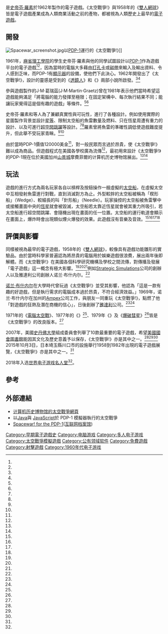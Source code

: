 {{Expand English|time=2016-07-30}}

{{noteTA
| G1=Games
| 1=zh-cn:太空大战; zh-tw:太空戰爭!;
}}
{{Infobox VG
| title = 太空戰爭!
| english = Spacewar!
| image= File:Spacewar!-PDP-1-20070512.jpg
| designer=[[史帝芬·羅素|史帝芬·羅素]]
| released=1962年
| genre={{link-en|太空战爭模拟游戏|Space flight simulation game}}
| modes=[[多人电子游戏|多人电子游戏]]
| platforms=[[PDP-1|PDP-1]]
}}

{{Vgname|太空戰爭!|en=Spacewar!|cn=太空大战|aka-cn=空间大战|tw=太空戰爭!}}是[[史帝芬·羅素|史帝芬·羅素]]於1962年製作的電子遊戲。《太空戰爭!》與1958年的《[[雙人網球|雙人網球]]》皆是電子遊戲產業成為人類商業活動之前的產物，都被視為人類歷史上最早的[[電子遊戲|電子遊戲]]。

== 開發 ==

[[File:Spacewar_screenshot.jpg|thumb]]以[[PDP-1|PDP-1]]運行的《太空戰爭!》]]

1961年，[[麻省理工學院|麻省理工學院]]的學生史帝芬·羅素與他的同學試圖設計以[[PDP-1|PDP-1]]作為遊戲平台的電子遊戲<ref name="crtad" /><ref name="ゲーム展" />，因為當時的電腦大多藉由[[打孔卡|打孔卡]]或[[磁帶|磁帶]]來輸入及輸出資料、令人感到乏味，而PDP-1有[[顯示器|顯示器]]的設備，使他們下此決心。1962年開發出了《太空戰爭!》，設計的靈感是受到{{link-en|愛德華·艾默·史密斯|E. E. Smith}}的《[[透鏡人|透鏡人]]》和《{{link-en|雲雀 (小說)|Skylark (series)|雲雀}}》兩部小說所啟發。<ref name="ottf" /><ref name="图解"/>

參與遊戲製作的J·M·葛瑞茲(J·M·Martin·Graetz)曾在1981年表示他們當時希望這遊戲能夠滿足「將電腦的能力發揮至極限；在固定架構中、每次執行結果不同；能讓玩家覺得這是個有趣的遊戲」等條件。<ref name="图解" /><ref name="toos" />

史帝芬·羅素和{{link-en|彼得·參孫|Peter Samson}}等人為了兼顧真實性與可玩性，進行了各種設計。例如使用實際的星圖製作背景並設計[[星等|星等]]、限制太空船的魚雷數量及燃料、只在恆星周遭有重力的設計、以及可進行[[虫洞|超空間跳躍]]等設計。<ref name="图解" /><ref name="ottf" />羅素曾將魚雷的準確性調低使遊戲難度提升，但此舉不受玩家青睞。<ref name="图解" /><ref name="crtad"/>

由於當時PDP-1價值120000美金<ref name=videoreview/>，對一般民眾而言過於昂貴，使《太空戰爭!》難以成為商品。但遊戲程式在美國各學校廣為流傳<ref name="thos" />，最初用來設計《太空戰爭!》的PDP-1現在位於美國加州[[山景城_(加利福尼亚州)|山景城]]摩費菲爾的计算机历史博物馆展出。<ref name="图解" /><ref name="CHM"/>
== 玩法 ==

遊戲的進行方式為兩名玩家各自以槓桿及按鈕操作一艘虛擬的[[太空船|太空船]]，在虛擬太空中互相發射魚雷進行對戰，直到消滅對方為止。外型較胖的太空船被稱為「楔形船」（Wedge）、較細長的叫「針形船」（Needle）。玩家操控的太空船被魚雷擊中或接觸畫面中央的[[恆星|恆星]]就會被毀滅，太空船若太靠近恆星就會被其重力所吸引，若太空船進行超空間跳躍、會隨機出現在畫面的任一位置。太空船的運行軌道會顯示在畫面上，爆炸時會出現類似煙火爆發的效果。此遊戲沒有音樂及音效。<ref name="概论"/><ref name="图解" /><ref name="ottf" /><ref name="ゲーム展" />

== 評價與影響 ==

同樣被視為最早的電子遊戲，1958年的《[[雙人網球|雙人網球]]》，較像具有遊戲功能雛形的實驗品。由於當時科學家普遍認為將昂貴的電腦用於娛樂遊戲很浪費，展出兩年後即解體。而《太空戰爭!》在美國各個科學研究機構及學校之間流傳，對傳播及發展「電子遊戲」這一概念有極大影響。<ref name="概论" /><ref name="图解" />{{rp|10}}<ref name="ottf"/>例如[[Strategic_Simulations|Strategic Simulations]]公司的創辦人{{link-en|約爾·畢令茲|Joel Billings}}以及雅達利公司創辦人诺兰·布什内尔。<ref name="图解" />

[[诺兰·布什内尔|诺兰·布什内尔]]在大學時代曾玩過《太空戰爭!》並受其影響，他認為「這是一款有趣的好遊戲，但是執行需求的電腦成本過於昂貴，不符合經濟效益。」1969年，诺兰·布什内尔在加州的[[Ampex|Ampex]]公司工作，與朋友一同重玩《太空戰爭!》，點燃了他「對遊戲的狂熱及潛在商機的信心」，日後創辦了[[雅達利|雅達利]]公司。<ref name="thos"/><ref name="图解" />{{rp|16}}

1971年的《[[電腦太空戰|電腦太空戰]]》、1977年的《{{link-en|太空大戰|Space War}}》<ref name="(Amiga)"/>、1979年《{{link-en|銀河大戰|Galaxy Wars}}》及《[[爆破彗星|爆破彗星]]》<ref name="ゲーム展" />皆是《太空戰爭!》的改良版本。<ref name="图解" />{{rp|16}}

2007年，美國[[史丹佛大學|史丹佛大學]]組成委員會列舉了10款最重要的電子遊戲，希望[[美國國會圖書館|美國國會圖書館]]能因其文化及歷史意義予以保存，《太空戰爭!》亦是其中之一。<ref name="NYTcanon"/><ref name="Joystiqcanon"/><ref name="The 10 "/>
2015年10月3日，日本埼玉縣川口市的{{link-ja|SKIPシティ|SKIPシティ}}設施舉行1958到1982年出現的電子遊戲展覽，《太空戰爭!》亦是其中之一。<ref name="ゲーム展"/>

2018年入选[[世界电子游戏名人堂|世界电子游戏名人堂]]<ref name="World" />。

== 參考 ==
{{Reflist|refs=
<ref name="图解">{{cite book|author1=Rusel Demaria、Johnny I. Wilson|coauthors=譯者：蔣鏡明、李宜安/校訂|title=《图解电子游戏史增订版》|publisher=PCGamer|location=台灣|isbn=9574939375|pages=12~13頁}}</ref><ref name="toos">{{cite web|author1=J. M. Graetz|title=The origin of Spacewar|url=http://www.wheels.org/spacewar/creative/SpacewarOrigin.html|access-date=2016-07-24|archive-date=2019-09-04|archive-url=https://web.archive.org/web/20190904054321/http://www.wheels.org/spacewar/creative/SpacewarOrigin.html|dead-url=no}}</ref>
<ref name="crtad">{{cite web|author1=D.S. Cohen|title=Cathode-Ray Tube Amusement Device – The First Electronic Game|url=http://classicgames.about.com/od/history/tp/ClassicVGTimelinePart1.htm|publisher=abouttech|access-date=2016-07-31|archive-date=2016-06-27|archive-url=https://web.archive.org/web/20160627101521/http://classicgames.about.com/od/history/tp/ClassicVGTimelinePart1.htm|dead-url=yes}}</ref>
<ref name=videoreview>{{cite journal |url=http://www.scribd.com/doc/146227082/The-Honest-to-Goodness-History-of-Home-Video-Games |authorlink=Frank Lovece |first=Frank |last=Lovece |work=Video Review |publisher=Viare Publishing |title=The Honest-to-Goodness History of Home Video Games |date=June 1983 |page=40 |accessdate=2013-09-13 |issn=0196-8793 |journal= |archive-date=2015-11-20 |archive-url=https://web.archive.org/web/20151120175350/https://www.scribd.com/doc/146227082/The-Honest-to-Goodness-History-of-Home-Video-Games |dead-url=no }}</ref>
<ref name="CHM">{{cite web |url=http://www.computerhistory.org/pdp-1/34ffe6f92096abc369a70609b2394c12/ |title=The Mouse That Roared: A PDP-1 Celebration Event |publisher=[[Computer_History_Museum|Computer History Museum]] |date=2006-05-15 |accessdate=2016-03-08 |archiveurl=https://web.archive.org/web/20160103042503/http://www.computerhistory.org/pdp-1/34ffe6f92096abc369a70609b2394c12/ |archivedate=2016-01-03 |deadurl=no }}</ref>
<ref name="概论">{{cite book|author1=孙祺舜|title=《电子游戏概论》|publisher=高等教育出版社|isbn=9787040260748|pages=13~14頁}}</ref>
<ref name="ottf">{{cite web|author1=Alexander Smit|title=One, Two, Three, Four I Declare a Space War|url=https://videogamehistorian.wordpress.com/2014/08/07/one-two-three-four-i-declare-a-space-war/|access-date=2016-07-24|archive-date=2015-12-22|archive-url=https://web.archive.org/web/20151222172136/https://videogamehistorian.wordpress.com/2014/08/07/one-two-three-four-i-declare-a-space-war/|dead-url=no}}</ref>
<ref name="(Amiga)">{{cite web|author1=Zack Green|title=Space War Trivia (Amiga)|url=http://www.mobygames.com/game/atari-2600/space-war/trivia|publisher=MobyGames|access-date=2016-07-24|archive-date=2019-05-19|archive-url=https://web.archive.org/web/20190519232333/https://www.mobygames.com/game/atari-2600/space-war/trivia|dead-url=no}}</ref>
<ref name="thos">{{cite web|author1=Mary Bellis|title=The History of Spacewar|url=http://inventors.about.com/od/sstartinventions/a/Spacewar.htm|publisher=About Money}}</ref>
<ref name="NYTcanon">{{cite news |url=http://www.nytimes.com/2007/03/12/arts/design/12vide.html?ex=1331352000&en=380fc9bb18694da5&ei=5124&partner=permalink&exprod=permalink |title=Is That Just Some Game? No, It's a Cultural Artifact |publisher=[[The_New_York_Times|The New York Times]] |first=Heather |last=Chaplin |date=2007-03-12 |page=E7 |accessdate=2016-03-08 |archive-date=2015-12-04 |archive-url=https://web.archive.org/web/20151204212137/http://www.nytimes.com/2007/03/12/arts/design/12vide.html?ex=1331352000&en=380fc9bb18694da5&ei=5124&partner=permalink&exprod=permalink |dead-url=no }}</ref>
<ref name="Joystiqcanon">{{cite web |url=http://www.engadget.com/2007/03/12/10-most-important-video-games-of-all-time-as-judged-by-2-design/ |title=10 most important video games of all time, as judged by 2 designers, 2 academics, and 1 lowly blogger |last=Ransom-Wiley |first=James |work=[[Joystiq|Joystiq]] |publisher=[[AOL|AOL]] |date=2007-03-12 |accessdate=2016-03-08 |archiveurl=https://web.archive.org/web/20070314183628/http://www.joystiq.com/2007/03/12/10-most-important-video-games-of-all-time-as-judged-by-2-design/ |archivedate=2007-03-14 |deadurl=no }}</ref>
<ref name="The 10 ">{{cite web|author1=Lev Grossman|title=The 10 Most Important Video Games|url=http://techland.time.com/2007/03/21/the_10_most_important_video_ga/|access-date=2016-07-24|archive-date=2021-02-25|archive-url=https://web.archive.org/web/20210225164738/https://techland.time.com/2007/03/21/the_10_most_important_video_ga/|dead-url=no}}</ref>
<ref name="ゲーム展">{{cite web|author1=小山太輔|title=【動画多数】“世界で初めて○○なビデオゲーム”で実際に遊べる！ 企画展“あそぶ！ゲーム展”への誘い|url=http://www.famitsu.com/news/201510/08090219.html|publisher=法米通|access-date=2016-07-31|archive-date=2019-07-30|archive-url=https://web.archive.org/web/20190730234808/https://www.famitsu.com/news/201510/08090219.html|dead-url=no}}</ref>
<ref name="World">{{cite web |title=2018 World Video Game Hall of Fame Inductees Revealed |url=http://www.museumofplay.org/press/releases/2018/05/4748-2018-world-video-game-hall-of-fame-inductees-revealed |website=www.museumofplay.org |accessdate=2018-06-06 |language=en |archive-date=2021-02-12 |archive-url=https://web.archive.org/web/20210212100238/https://www.museumofplay.org/press/releases/2018/05/4748-2018-world-video-game-hall-of-fame-inductees-revealed |dead-url=no }}</ref>
}}

== 外部連結 ==

* [http://www.computerhistory.org/pdp-1/index.php?f=theme&s=4&ss=3 计算机历史博物馆的太空戰爭網頁]{{Wayback|url=http://www.computerhistory.org/pdp-1/index.php?f=theme&s=4&ss=3 |date=20170708120501 }}
* 以[http://spacewar.oversigma.com/ Java]{{Wayback|url=http://spacewar.oversigma.com/ |date=20160718145041 }}與 [http://www.masswerk.at/spacewar/ JavaScript]{{Wayback|url=http://www.masswerk.at/spacewar/ |date=20160802053313 }}於 PDP-1 模擬器執行的太空戰爭
* [[iarchive:pdp1_spacewar|Spacewar! for the PDP-1]]([[互联网档案馆|互联网档案馆]])

{{Early history of video games}}

{{DEFAULTSORT:Spacewar!}}
[[Category:早期電子遊戲史|Category:早期電子遊戲史]]
[[Category:电脑游戏|Category:电脑游戏]]
[[Category:多人电子游戏|Category:多人电子游戏]]
[[Category:太空戰爭模擬遊戲|Category:太空戰爭模擬遊戲]]
[[Category:公有领域软件|Category:公有领域软件]]
[[Category:免費遊戲|Category:免費遊戲]]
[[Category:射擊遊戲|Category:射擊遊戲]]
[[Category:1960年代电子游戏|Category:1960年代电子游戏]]